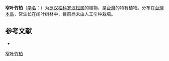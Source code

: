{{Speciesbox
| name = 窄叶竹柏
| status = 
| status_system = 
| image = 
| genus = Nageia
| species = formosensis
| authority = Dummer
}}

'''窄叶竹柏'''（[[学名|学名]]：{{lang|la|''Nageia formosensis''}}）为[[罗汉松科|罗汉松科]][[罗汉松属|罗汉松属]]的植物，是[[台灣|台灣]]的特有植物。分布在[[台灣島|台灣本島]]，常生长在阔叶树林中，目前尚未由人工引种栽培。

== 参考文献 ==
<div class="references-small">
* {{cite web| url =http://www.bioinfo.cn/db05/KmzwSpecies.php?action=view&id=24398| title =窄叶竹柏| work =《中国高等植物数据库全库》| publisher =中国科学院微生物研究所| author =昆明植物研究所| accessdate =2009-02-25| deadurl =yes| archiveurl =https://web.archive.org/web/20160305053756/http://www.bioinfo.cn/db05/KmzwSpecies.php?action=view&id=24398| archivedate =2016-03-05}}
</div>
{{Taxonbar|from=Q15232480}}

[[Category:竹柏属|窄叶竹柏]]


{{植物小作品}}